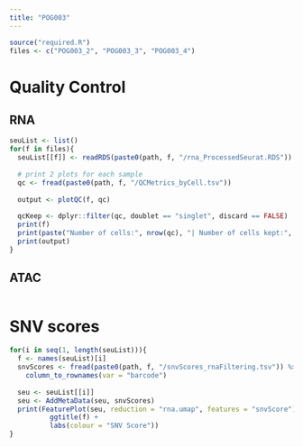 ```yaml
---
title: "POG003"
---
```


```r
source("required.R")
files <- c("POG003_2", "POG003_3", "POG003_4")
```

# Quality Control

## RNA

```r
seuList <- list()
for(f in files){
  seuList[[f]] <- readRDS(paste0(path, f, "/rna_ProcessedSeurat.RDS"))
  
  # print 2 plots for each sample
  qc <- fread(paste0(path, f, "/QCMetrics_byCell.tsv"))
  
  output <- plotQC(f, qc)
  
  qcKeep <- dplyr::filter(qc, doublet == "singlet", discard == FALSE)
  print(f)
  print(paste("Number of cells:", nrow(qc), "| Number of cells kept:", ncol(seuList[[f]])))
  print(output)
}
```

## ATAC

```r

```

# SNV scores

```r
for(i in seq(1, length(seuList))){
  f <- names(seuList)[i]
  snvScores <- fread(paste0(path, f, "/snvScores_rnaFiltering.tsv")) %>%
    column_to_rownames(var = "barcode")
  
  seu <- seuList[[i]]
  seu <- AddMetaData(seu, snvScores)
  print(FeaturePlot(seu, reduction = "rna.umap", features = "snvScore") + 
          ggtitle(f) +
          labs(colour = "SNV Score"))
}
```








